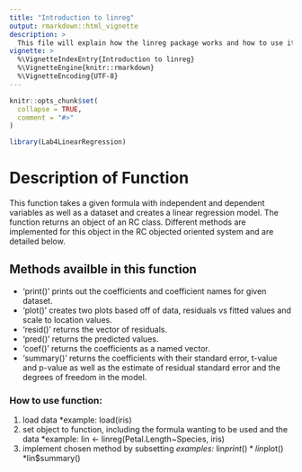 ```yaml
---
title: "Introduction to linreg"
output: rmarkdown::html_vignette
description: >
  This file will explain how the linreg package works and how to use it on a well known dataset.
vignette: >
  %\VignetteIndexEntry{Introduction to linreg}
  %\VignetteEngine{knitr::rmarkdown}
  %\VignetteEncoding{UTF-8}
---
```


```r
knitr::opts_chunk$set(
  collapse = TRUE,
  comment = "#>"
)
```

```r
library(Lab4LinearRegression)
```

# Description of Function  
This function takes a given formula with independent and dependent variables as well as a dataset and creates a linear regression model. The function returns an object of an RC class. Different methods are implemented for this object in the RC objected oriented system and are detailed below.  

## Methods availble in this function  
* 'print()' prints out the coefficients and coefficient names for given dataset.
* 'plot()' creates two plots based off of data, residuals vs fitted values and scale to location values.
* 'resid()' returns the vector of residuals.
* 'pred()' returns the predicted values.
* 'coef()' returns the coefficients as a named vector.
* 'summary()' returns the coefficients with their standard error, t-value and p-value as well as the estimate of residual standard error and the degrees of freedom in the model.

### How to use function:  
1. load data
    *example: load(iris)  
1. set object to function, including the formula wanting to be used and the data 
    *example: lin <- linreg(Petal.Length~Species, iris)  
1. implement chosen method by subsetting 
    *examples: 
        *lin$print() 
        *lin$plot()
        *lin$summary()
